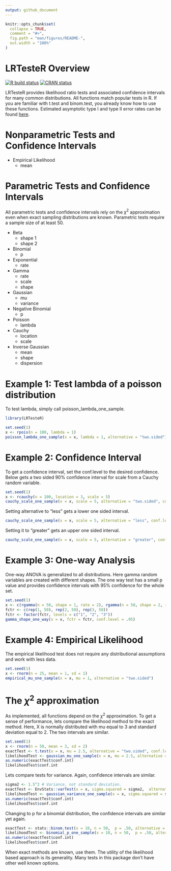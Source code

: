 ```yaml
---
output: github_document
---
```


<!-- README.md is generated from README.Rmd. Please edit that file -->

```r
knitr::opts_chunk$set(
  collapse = TRUE,
  comment = "#>",
  fig.path = "man/figures/README-",
  out.width = "100%"
)
```
# LRTesteR Overview
<!-- badges: start -->
[![R build status](https://github.com/gmcmacran/LRTesteR/workflows/R-CMD-check/badge.svg)](https://github.com/gmcmacran/LRTesteR/actions)
[![CRAN status](https://www.r-pkg.org/badges/version/LRTesteR)](https://cran.r-project.org/package=LRTesteR)
<!-- badges: end -->

LRTesteR provides likelihood ratio tests and associated confidence intervals for many common distributions. All functions match popular tests in R. If you are familiar with t.test and binom.test, you already know how to use these functions. Estimated asymptotic type I and type II error rates can be found [here](https://github.com/gmcmacran/TypeOneTypeTwoSim).

# Nonparametric Tests and Confidence Intervals

* Empirical Likelihood
  + mean
  
# Parametric Tests and Confidence Intervals

All parametric tests and confidence intervals rely on the $\chi^2$ approximation even when exact sampling distributions are known. Parametric tests require a sample size of at least 50. 

* Beta
  + shape 1
  + shape 2

* Binomial
  + p
  
* Exponential
  + rate
  
* Gamma
  + rate
  + scale
  + shape
  
* Gaussian
  + mu
  + variance
  
* Negative Binomial
  + p
  
* Poisson
  + lambda

* Cauchy
  + location
  + scale
  
* Inverse Gaussian
  + mean
  + shape
  + dispersion

# Example 1: Test lambda of a poisson distribution

To test lambda, simply call poisson_lambda_one_sample.

```r
library(LRTesteR)

set.seed(1)
x <- rpois(n = 100, lambda = 1)
poisson_lambda_one_sample(x = x, lambda = 1, alternative = "two.sided")

```

# Example 2: Confidence Interval

To get a confidence interval, set the conf.level to the desired confidence. Below gets a two sided 90% confidence interval for scale from a Cauchy random variable.

```r
set.seed(1)
x <- rcauchy(n = 100, location = 3, scale = 5)
cauchy_scale_one_sample(x = x, scale = 5, alternative = "two.sided", conf.level = .90)
```

Setting alternative to "less" gets a lower one sided interval. 
```r
cauchy_scale_one_sample(x = x, scale = 5, alternative = "less", conf.level = .90)
```


Setting it to "greater" gets an upper one sided interval.
```r
cauchy_scale_one_sample(x = x, scale = 5, alternative = "greater", conf.level = .90)
```

# Example 3: One-way Analysis
One-way ANOVA is generalized to all distributions. Here gamma random variables are created with different shapes. The one way test has a small p value and provides confidence intervals with 95% confidence for the whole set.

```r
set.seed(1)
x <- c(rgamma(n = 50, shape = 1, rate = 2), rgamma(n = 50, shape = 2, rate = 2), rgamma(n = 50, shape = 3, rate = 2))
fctr <- c(rep(1, 50), rep(2, 50), rep(3, 50))
fctr <- factor(fctr, levels = c("1", "2", "3"))
gamma_shape_one_way(x = x, fctr = fctr, conf.level = .95)
```
# Example 4: Empirical Likelihood
The empirical likelihood test does not require any distributional assumptions and work with less data.

```r
set.seed(1)
x <- rnorm(n = 25, mean = 1, sd = 1)
empirical_mu_one_sample(x = x, mu = 1, alternative = "two.sided")
```

# The $\chi^2$ approximation

As implemented, all functions depend on the $\chi^2$ approximation. To get a sense of performance, lets compare the likelihood method to the exact method. Here, X is normally distributed with mu equal to 3 and standard deviation equal to 2. The two intervals are similar.

```r
set.seed(1)
x <- rnorm(n = 50, mean = 3, sd = 2)
exactTest <- t.test(x = x, mu = 2.5, alternative = "two.sided", conf.level = .95)
likelihoodTest <- gaussian_mu_one_sample(x = x, mu = 2.5, alternative = "two.sided", conf.level = .95)
as.numeric(exactTest$conf.int)
likelihoodTest$conf.int
```

Lets compare tests for variance. Again, confidence intervals are similar.
```r
sigma2 <- 1.5^2 # Variance, not standard deviation.
exactTest <- EnvStats::varTest(x = x, sigma.squared = sigma2,  alternative = "two.sided", conf.level = .95)
likelihoodTest <- gaussian_variance_one_sample(x = x, sigma.squared = sigma2, alternative = "two.sided", conf.level = .95)
as.numeric(exactTest$conf.int)
likelihoodTest$conf.int
```

Changing to p for a binomial distribution, the confidence intervals are similar yet again. 
```r
exactTest <- stats::binom.test(x = 10, n = 50,  p = .50, alternative = "two.sided", conf.level = .95)
likelihoodTest <- binomial_p_one_sample(x = 10, n = 50,  p = .50, alternative = "two.sided", conf.level = .95)
as.numeric(exactTest$conf.int)
likelihoodTest$conf.int
```

When exact methods are known, use them. The utility of the likelihood based approach is its generality. Many tests in this package don't have other well known options.
